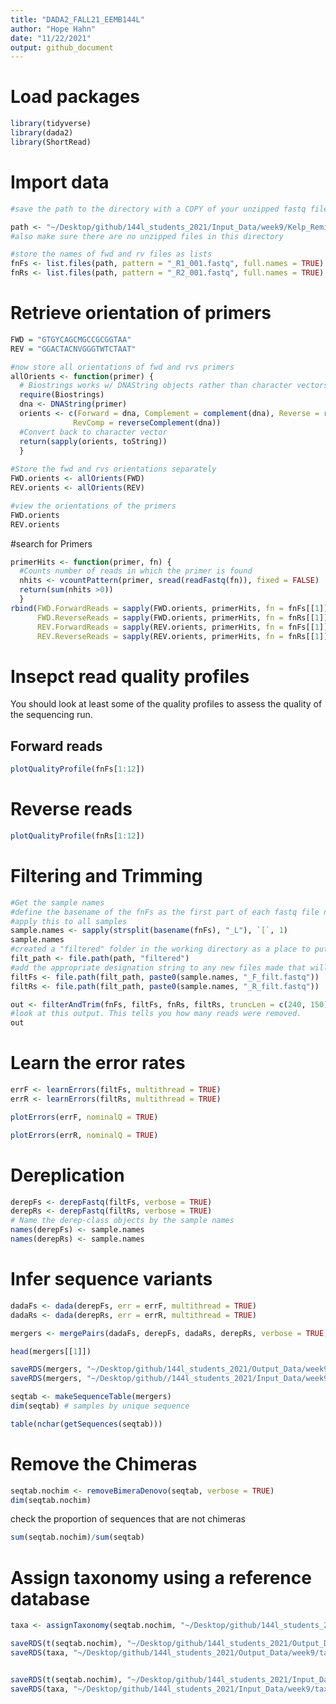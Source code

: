 ```yaml
---
title: "DADA2_FALL21_EEMB144L"
author: "Hope Hahn"
date: "11/22/2021"
output: github_document
---
```


# Load packages
```r
library(tidyverse)
library(dada2)
library(ShortRead)
```

# Import data

```r
#save the path to the directory with a COPY of your unzipped fastq files that you WILL work with. MAKE SURE YOU HAVE ANOTHER DIRECTORY WITH THE FILES THAT YOU WILL NEVER DIRECTLY WORK WITH. 

path <- "~/Desktop/github/144l_students_2021/Input_Data/week9/Kelp_Remin_fastq" #make sure there is no / at the end of the path
#also make sure there are no unzipped files in this directory

#store the names of fwd and rv files as lists
fnFs <- list.files(path, pattern = "_R1_001.fastq", full.names = TRUE)
fnRs <- list.files(path, pattern = "_R2_001.fastq", full.names = TRUE)
```

# Retrieve orientation of primers


```r
FWD = "GTGYCAGCMGCCGCGGTAA"
REV = "GGACTACNVGGGTWTCTAAT"

#now store all orientations of fwd and rvs primers 
allOrients <- function(primer) {
  # Biostrings works w/ DNAString objects rather than character vectors
  require(Biostrings)
  dna <- DNAString(primer)
  orients <- c(Forward = dna, Complement = complement(dna), Reverse = reverse(dna), 
              RevComp = reverseComplement(dna))
  #Convert back to character vector
  return(sapply(orients, toString))
  }
  
#Store the fwd and rvs orientations separately 
FWD.orients <- allOrients(FWD)
REV.orients <- allOrients(REV)

#view the orientations of the primers
FWD.orients
REV.orients
```

#search for Primers

```r
primerHits <- function(primer, fn) {
  #Counts number of reads in which the primer is found
  nhits <- vcountPattern(primer, sread(readFastq(fn)), fixed = FALSE)
  return(sum(nhits >0))
  }
rbind(FWD.ForwardReads = sapply(FWD.orients, primerHits, fn = fnFs[[1]]), 
      FWD.ReverseReads = sapply(FWD.orients, primerHits, fn = fnRs[[1]]), 
      REV.ForwardReads = sapply(REV.orients, primerHits, fn = fnFs[[1]]), 
      REV.ReverseReads = sapply(REV.orients, primerHits, fn = fnRs[[1]]))
```


# Insepct read quality profiles 

You should look at least some of the quality profiles to assess the quality of the sequencing run. 

## Forward reads 

```r
plotQualityProfile(fnFs[1:12])
```

# Reverse reads 

```r
plotQualityProfile(fnRs[1:12])
```


# Filtering and Trimming 

```r
#Get the sample names
#define the basename of the fnFs as the first part of each fastq file name until "_L"
#apply this to all samples
sample.names <- sapply(strsplit(basename(fnFs), "_L"), `[`, 1)
sample.names
#created a "filtered" folder in the working directory as a place to put all the new filtered fastQ files. 
filt_path <- file.path(path, "filtered")
#add the appropriate designation string to any new files made that will be put into the "filtered" folder
filtFs <- file.path(filt_path, paste0(sample.names, "_F_filt.fastq"))
filtRs <- file.path(filt_path, paste0(sample.names, "_R_filt.fastq"))
```


```r
out <- filterAndTrim(fnFs, filtFs, fnRs, filtRs, truncLen = c(240, 150), maxN = 0, maxEE = c(2,2), truncQ = 2, rm.phix = TRUE, compress = TRUE)
#look at this output. This tells you how many reads were removed. 
out
```



# Learn the error rates

```r
errF <- learnErrors(filtFs, multithread = TRUE)
errR <- learnErrors(filtRs, multithread = TRUE)
```


```r
plotErrors(errF, nominalQ = TRUE)
```

```r
plotErrors(errR, nominalQ = TRUE)
```

# Dereplication 


```r
derepFs <- derepFastq(filtFs, verbose = TRUE)
derepRs <- derepFastq(filtRs, verbose = TRUE)
# Name the derep-class objects by the sample names 
names(derepFs) <- sample.names
names(derepRs) <- sample.names
```


# Infer sequence variants 


```r
dadaFs <- dada(derepFs, err = errF, multithread = TRUE)
dadaRs <- dada(derepRs, err = errR, multithread = TRUE)
```


```r
mergers <- mergePairs(dadaFs, derepFs, dadaRs, derepRs, verbose = TRUE, trimOverhang = T)
```


```r
head(mergers[[1]])
```


```r
saveRDS(mergers, "~/Desktop/github/144l_students_2021/Output_Data/week9/dada_merged.rds")
saveRDS(mergers, "~/Desktop/github//144l_students_2021/Input_Data/week9/dada_merged.rds")
```



```r
seqtab <- makeSequenceTable(mergers)
dim(seqtab) # samples by unique sequence
```



```r
table(nchar(getSequences(seqtab)))
```

# Remove the Chimeras 


```r
seqtab.nochim <- removeBimeraDenovo(seqtab, verbose = TRUE)
dim(seqtab.nochim)
```

check the proportion of sequences that are not chimeras
```r
sum(seqtab.nochim)/sum(seqtab)
```

# Assign taxonomy using a reference database


```r
taxa <- assignTaxonomy(seqtab.nochim, "~/Desktop/github/144l_students_2021/Input_Data/week9/Reference_Database/silva_nr_v138_train_set.fa", multithread = TRUE)

```


```r
saveRDS(t(seqtab.nochim), "~/Desktop/github/144l_students_2021/Output_Data/week9/seqtab-nochimtaxa.rds")
saveRDS(taxa, "~/Desktop/github/144l_students_2021/Output_Data/week9/taxa.rds")


saveRDS(t(seqtab.nochim), "~/Desktop/github/144l_students_2021/Input_Data/week9/seqtab-nochimtaxa.rds")
saveRDS(taxa, "~/Desktop/github/144l_students_2021/Input_Data/week9/taxa.rds")
        
```

